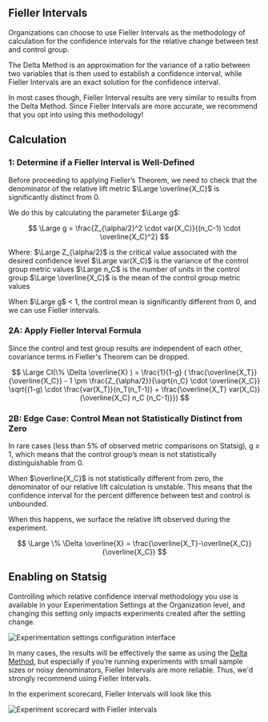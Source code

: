 ## Fieller Intervals

Organizations can choose to use Fieller Intervals as the methodology of calculation for the confidence intervals for the relative change between test and control group.

The Delta Method is an approximation for the variance of a ratio between two variables that is then used to establish a confidence interval, while Fieller Intervals are an exact solution for the confidence interval.

In most cases though, Fieller Interval results are very similar to results from the Delta Method. Since Fieller Intervals are more accurate, we recommend that you opt into using this methodology!

## Calculation

### 1: Determine if a Fieller Interval is Well-Defined

Before proceeding to applying Fieller’s Theorem, we need to check that the denominator of the relative lift metric $\Large \overline{X_C}$ is significantly distinct from 0.

We do this by calculating the parameter $\Large g$:

$$
\Large
g = \frac{Z_{\alpha/2}^2 \cdot var(X_C)}{(n_C-1) \cdot \overline{X_C}^2}
$$

Where:
$\Large Z_{\alpha/2}$ is the critical value associated with the desired confidence level $\Large var(X_C)$ is the variance of the control group metric values $\Large n_C$ is the number of units in the control group $\Large \overline{X_C}$ is the mean of the control group metric values

When $\Large g$ < 1, the control mean is significantly different from 0, and we can use Fieller intervals.

### 2A: Apply Fieller Interval Formula

Since the control and test group results are independent of each other, covariance terms in Fieller's Theorem can be dropped.

$$
\Large
CI(\% \Delta \overline{X} ) = \frac{1}{1-g} ( \frac{\overline{X_T}}{\overline{X_C}} - 1 \pm \frac{Z_{\alpha/2}}{\sqrt{n_C} \cdot \overline{X_C}} \sqrt{(1-g) \cdot \frac{var(X_T)}{n_T(n_T-1)} + \frac{\overline{X_T} var(X_C)}{\overline{X_C} n_C (n_C-1)}})
$$

### 2B: Edge Case: Control Mean not Statistically Distinct from Zero

In rare cases (less than 5\% of observed metric comparisons on Statsig), g $\geq$ 1, which means that the control group’s mean is not statistically distinguishable from 0.

When $\overline{X_C}$ is not statistically different from zero, the denominator of our relative lift calculation is unstable. This means that the confidence interval for the percent difference between test and control is unbounded.

When this happens, we surface the relative lift observed during the experiment.

$$
\Large
\% \Delta \overline{X} = \frac{\overline{X_T}-\overline{X_C}}{\overline{X_C}}
$$

## Enabling on Statsig

Controlling which relative confidence interval methodology you use is available in your Experimentation Settings at the Organization level, and changing this setting only impacts experiments created after the setting change.
<Frame>
  <img src="https://graphite-user-uploaded-assets-prod.s3.amazonaws.com/CbjKvuo40oMU45psWLvG/9c8b90f8-1f0b-472f-883d-c3f30bd78696.png" alt="Experimentation settings configuration interface" />
</Frame>

In many cases, the results will be effectively the same as using the [Delta Method](/stats-engine/methodologies/delta-method), but especially if you’re running experiments with small sample sizes or noisy denominators, Fieller Intervals are more reliable. Thus, we'd strongly recommend using Fieller Intervals.

In the experiment scorecard, Fieller Intervals will look like this
<Frame>
  <img src="https://graphite-user-uploaded-assets-prod.s3.amazonaws.com/CbjKvuo40oMU45psWLvG/1cb4ebb6-0425-49bf-a319-48794d25ce96.png" alt="Experiment scorecard with Fieller intervals" />
</Frame>
